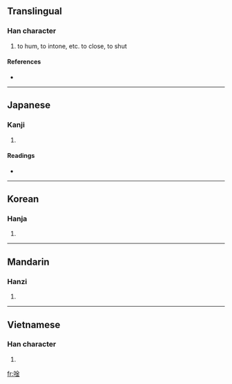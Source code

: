 ==Translingual==

===Han character===
{{Han char|rn=30|rad=口|as=08|sn=11|four=|canj=口金 (RC), XX口金 (XXRC)}}

# to hum, to intone, etc. to close, to shut

====References====
* {{Han ref|kx=0193.110|dkj=03755|dj=0413.220|hdz=10643.070|uh=552B|ud=21803}}

----

==Japanese==

===Kanji===
{{ja-kanji|grade=|rs=口08}}

# {{defn|Japanese}}

====Readings====
* {{ja-readings|on=[[ぎん]] (gin), [[ごん]] (gon), [[きん]] (kin)|kun=[[どもる]] (domoru), [[おとじる]] (otojiru), [[ううたう]] (uutau)}}

----

==Korean==

===Hanja===
{{ko-hanja|hangeul=금|rv=geum|mr=kŭm}}

# {{defn|Korean|sort=口08}}

----

==Mandarin==

===Hanzi===
{{cmn-hanzi|pin=[[wěi]] ([[wei3]]), [[yín]] ([[yin2]])|wg=wei<sup>3</sup>, yin<sup>2</sup>}}

# {{defn|Mandarin|sort=口08}}

----

==Vietnamese==

===Han character===
{{vi-hantu|[[câm]], [[cẩm]], [[gặm]], [[ngẩm]], [[ngẫm]], [[căm]], [[gẫm]], [[ngậm]]|rs=口08}}

# {{defn|Vietnamese|sort=口08}}

[[fr:唫]]